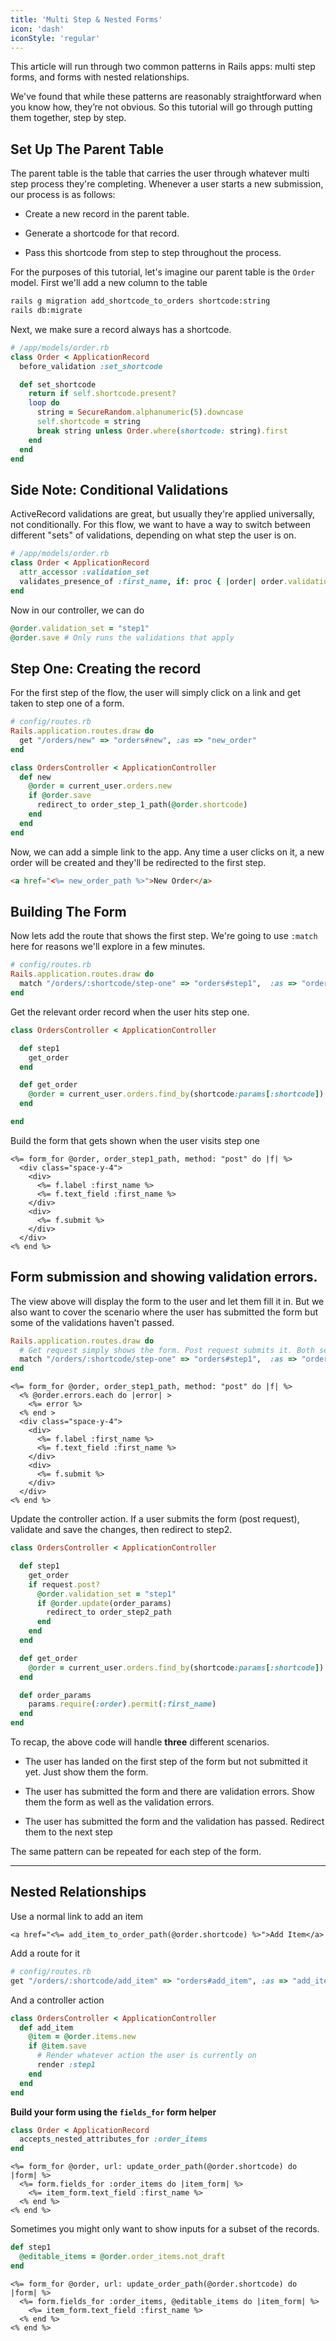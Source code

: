 ```yaml
---
title: 'Multi Step & Nested Forms'
icon: 'dash'
iconStyle: 'regular'
---
```


This article will run through two common patterns in Rails apps: multi step forms, and forms with nested relationships.

We've found that while these patterns are reasonably straightforward when you know how, they’re not obvious. So this tutorial will go through putting them together, step by step.

## Set Up The Parent Table

The parent table is the table that carries the user through whatever multi step process they're completing. Whenever a user starts a new submission, our process is as follows:

* Create a new record in the parent table.

* Generate a shortcode for that record.

* Pass this shortcode from step to step throughout the process.

For the purposes of this tutorial, let's imagine our parent table is the `Order` model. First we'll add a new column to the table

```bash
rails g migration add_shortcode_to_orders shortcode:string
rails db:migrate
```

Next, we make sure a record always has a shortcode.

```ruby
# /app/models/order.rb
class Order < ApplicationRecord
  before_validation :set_shortcode

  def set_shortcode
    return if self.shortcode.present?
    loop do
      string = SecureRandom.alphanumeric(5).downcase
      self.shortcode = string
      break string unless Order.where(shortcode: string).first
    end
  end
end
```

## Side Note: Conditional Validations

ActiveRecord validations are great, but usually they're applied universally, not conditionally. For this flow, we want to have a way to switch between different "sets" of validations, depending on what step the user is on.

```ruby
# /app/models/order.rb
class Order < ApplicationRecord
  attr_accessor :validation_set
  validates_presence_of :first_name, if: proc { |order| order.validation_set == "step1" }
end
```

Now in our controller, we can do

```ruby
@order.validation_set = "step1"
@order.save # Only runs the validations that apply
```

## Step One: Creating the record

For the first step of the flow, the user will simply click on a link and get taken to step one of a form.

```ruby
# config/routes.rb
Rails.application.routes.draw do
  get "/orders/new" => "orders#new", :as => "new_order"
end
```

```ruby
class OrdersController < ApplicationController
  def new
    @order = current_user.orders.new
    if @order.save 
      redirect_to order_step_1_path(@order.shortcode)
    end
  end
end
```

Now, we can add a simple link to the app. Any time a user clicks on it, a new order will be created and they'll be redirected to the first step.

```html
<a href="<%= new_order_path %>">New Order</a>
```

## Building The Form

Now lets add the route that shows the first step. We're going to use `:match` here for reasons we'll explore in a few minutes.

```ruby
# config/routes.rb
Rails.application.routes.draw do
  match "/orders/:shortcode/step-one" => "orders#step1",  :as => "order_step1", :via => [:get,:post]
end
```

Get the relevant order record when the user hits step one.

```ruby
class OrdersController < ApplicationController

  def step1
    get_order
  end

  def get_order
    @order = current_user.orders.find_by(shortcode:params[:shortcode])
  end

end
```

Build the form that gets shown when the user visits step one

```erb
<%= form_for @order, order_step1_path, method: "post" do |f| %>
  <div class="space-y-4">
    <div>
      <%= f.label :first_name %>
      <%= f.text_field :first_name %>
    </div>
    <div>
      <%= f.submit %>
    </div>
  </div>
<% end %> 
```

## Form submission and showing validation errors.

The view above will display the form to the user and let them fill it in. But we also want to cover the scenario where the user has submitted the form but some of the validations haven't passed.

```ruby
Rails.application.routes.draw do
  # Get request simply shows the form. Post request submits it. Both serve the step1.html.erb partial
  match "/orders/:shortcode/step-one" => "orders#step1",  :as => "order_step1", :via => [:get,:post]
end
```

```erb
<%= form_for @order, order_step1_path, method: "post" do |f| %>
  <% @order.errors.each do |error| >
    <%= error %>
  <% end >
  <div class="space-y-4">
    <div>
      <%= f.label :first_name %>
      <%= f.text_field :first_name %>
    </div>
    <div>
      <%= f.submit %>
    </div>
  </div>
<% end %> 
```

Update the controller action. If a user submits the form (post request), validate and save the changes, then redirect to step2.

```ruby
class OrdersController < ApplicationController

  def step1
    get_order
    if request.post?
      @order.validation_set = "step1"
      if @order.update(order_params)
        redirect_to order_step2_path
      end
    end
  end

  def get_order
    @order = current_user.orders.find_by(shortcode:params[:shortcode])
  end

  def order_params
    params.require(:order).permit(:first_name)
  end
end
```

To recap, the above code will handle **three** different scenarios.

* The user has landed on the first step of the form but not submitted it yet. Just show them the form.

* The user has submitted the form and there are validation errors. Show them the form as well as the validation errors.

* The user has submitted the form and the validation has passed. Redirect them to the next step

The same pattern can be repeated for each step of the form.

***

## Nested Relationships

Use a normal link to add an item

```erb
<a href="<%= add_item_to_order_path(@order.shortcode) %>">Add Item</a>
```

Add a route for it

```ruby
# config/routes.rb
get "/orders/:shortcode/add_item" => "orders#add_item", :as => "add_item"
```

And a controller action

```ruby
class OrdersController < ApplicationController
  def add_item
    @item = @order.items.new
    if @item.save 
      # Render whatever action the user is currently on
      render :step1
    end
  end
end
```

**Build your form using the `fields_for` form helper**

```ruby
class Order < ApplicationRecord
  accepts_nested_attributes_for :order_items
end
```

```erb
<%= form_for @order, url: update_order_path(@order.shortcode) do |form| %>
  <%= form.fields_for :order_items do |item_form| %>
    <%= item_form.text_field :first_name %> 
  <% end %>
<% end %>
```

Sometimes you might only want to show inputs for a subset of the records.

```ruby
def step1
  @editable_items = @order.order_items.not_draft
end
```

```erb
<%= form_for @order, url: update_order_path(@order.shortcode) do |form| %>
  <%= form.fields_for :order_items, @editable_items do |item_form| %>
    <%= item_form.text_field :first_name %> 
  <% end %>
<% end %>
```